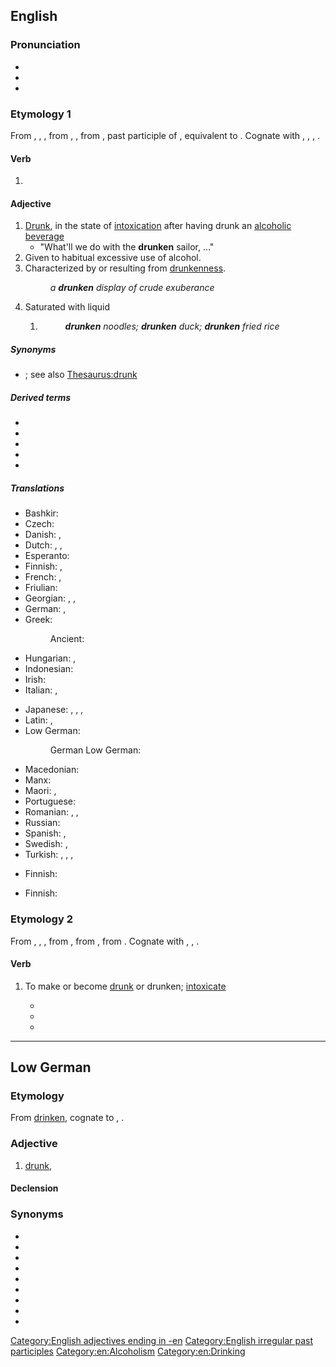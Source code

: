 {{also|Drunken}}
==English==

===Pronunciation===
* {{IPA|en|/ˈdɹʌŋkən/}}
* {{audio|en-us-drunken.ogg|Audio (US)|lang=en}}
* {{rhymes|ʌŋkən|lang=en}}

===Etymology 1===
From {{inh|en|enm|drunken}}, {{m|enm|ydronken}}, {{m|enm|idrunken}}, from {{inh|en|ang|druncen}}, {{m|ang|ġedruncen|t=drunk; drunken}}, from {{inh|en|gem-pro|*drunkanaz|t=drunken}}, past participle of {{der|en|gem-pro|*drinkaną|t=to drink}}, equivalent to {{af|en|drink|-en}}. Cognate with {{cog|fy|dronken|t=drunk; drunken}}, {{cog|nl|dronken|t=drunk; drunken}}, {{cog|de|betrunken|t=drunk; drunken}}, {{cog|sv|drucken|t=drunk; drunken}}.

====Verb====
{{head|en|verb form}}

# {{inflection of|en|drink||alternative|past|part}}

====Adjective====
{{en-adj}}

# [[drunk|Drunk]], in the state of [[intoxication]] after having drunk an [[alcohol]]ic [[beverage]]
#* "What'll we do with the '''drunken''' sailor, ..."
# Given to habitual excessive use of alcohol.
# Characterized by or resulting from [[drunkenness]].
#: ''a '''drunken''' display of crude exuberance''
# {{lb|en|obsolete}} Saturated with liquid
## {{non-gloss definition|Applied to various spicy stir-fried dishes in Asian cuisine.}}
##: '''''drunken''' noodles; '''drunken''' duck; '''drunken''' fried rice''

=====Synonyms=====
* {{l|en|drunk}}; see also [[Thesaurus:drunk]]

=====Derived terms=====
* {{l|en|drunkenly}}
* {{l|en|drunkenness}}
* {{l|en|drunken noodles}}
* {{l|en|drunken shrimp}}
* {{l|en|drunkensome}}

=====Translations=====
{{trans-top|In the state of alcoholic intoxication}}
* Bashkir: {{t|ba|иҫерек|sc=Cyrl}}
* Czech: {{t+|cs|opilý}}
* Danish: {{t+|da|beruset}}, {{t+|da|fuld}}
* Dutch: {{t+|nl|dronken}}, {{t+|nl|zat}}, {{t+|nl|beschonken}}
* Esperanto: {{t+|eo|ebria}}
* Finnish: {{t+|fi|humalainen}}, {{t+|fi|juopunut}}
* French: {{t+|fr|ivre}}, {{t+|fr|saoul|m}}
* Friulian: {{t|fur|bevût}}
* Georgian: {{t|ka|მთვრალი}}, {{t|ka|დამთვრალი}}, {{t|ka|ნასვამი}}
* German: {{t+|de|betrunken}}, {{t+|de|trunken}}
* Greek:
*: Ancient: {{t|grc|μέθυσος}}
* Hungarian: {{t+|hu|részeg}}, {{t+|hu|ittas}}
* Indonesian: {{t+|id|mabuk}}
* Irish: {{t|ga|meisciúil}}
* Italian: {{t+|it|ubriaco}}, {{t+|it|ebbro}}
{{trans-mid}}
* Japanese: {{t|ja|酔っ払い|tr=[[よっぱらい]], yopparai|sc=Jpan}}, {{t|ja|酔っ払う|tr=[[よっぱらう]], yopparau|sc=Jpan}}, {{t+|ja|酔い|tr=[[よい]], yoi|sc=Jpan}}, {{t+|ja|酔う|tr=[[よう]], you|sc=Jpan}}
* Latin: {{t|la|ēbrius}}, {{t|la|tēmulentus}}
* Low German:
*: German Low German: {{t|nds-de|bedrunken}}
* Macedonian: {{t|mk|пијан|m|tr=píjan}}
* Manx: {{t|gv|meshtoil}}
* Maori: {{t|mi|haurangi}}, {{t|mi|porohaurangi}}
* Portuguese: {{t+|pt|bêbado|m}}
* Romanian: {{t+|ro|beat}}, {{t+|ro|băut}}, {{t+|ro|îmbătat}}
* Russian: {{t+|ru|пья́ный}}
* Spanish: {{t+|es|borracho|m}}, {{t+|es|ebrio|m}}
* Swedish: {{t+|sv|drucken}}, {{t+|sv|full}}
* Turkish: {{t+|tr|sarhoş}}, {{t+|tr|esrik}}, {{t+|tr|içkili}}, {{t+|tr|küplü}} {{qualifier|slang}}
{{trans-bottom}}

{{trans-top|given to habitual excessive use of alcohol}}
* Finnish: {{t+|fi|juopotteleva}}
{{trans-mid}}
{{trans-bottom}}

{{trans-top|characterized by or resulting from drunkenness}}
* Finnish: {{t+|fi|humalainen}}
{{trans-mid}}
{{trans-bottom}}

===Etymology 2===
From {{inh|en|enm|dronknen}}, {{m|enm|drunkenen}}, {{m|enm|drunknen}}, from {{inh|en|ang|druncnian|t=to drown; get drunk}}, from {{inh|en|gem-pro|*drunkanōną|t=to get drunk}}, from {{der|en|gem-pro|*drunkanaz|t=drunk; intoxicated}}. Cognate with {{cog|no|drukne}}, {{m|no|drukna}}, {{cog|is|drukna}}.

====Verb====
{{en-verb}}

# {{lb|en|ambitransitive}} To make or become [[drunk]] or drunken; [[intoxicate]]
#* {{quote-text|lang=en|year=1917|author=Patience Worth|title=The Sorry Tale|page=153|passage=Yea, upon a stoned couch and '''drunkened''' unto death upon the bittered draught of Rome!}}
#* {{quote-text|lang=en|year=1985|author=Kay Dreyfus, ‎Percy Aldridge Grainger|title=Farthest North of Humanness: Letters|page=31|passage=The dreamy coloring of the land is just too '''drunkening'''.}}
#* {{quote-text|lang=en|year=2011|author=William Peters|title=Good Morning my Beloved Family|page=31|passage=Dogma '''drunkens''' the Spirit, and while we indulge in our stupor, it robs us of our innate Spiritually Divine and Creative acuity . . . Love alone provides us with the much needed restorative properties of redemption.}}

[[Category:English adjectives ending in -en]]
[[Category:English irregular past participles]]
[[Category:en:Alcoholism]]
[[Category:en:Drinking]]

----

==Low German==

===Etymology===
From [[drinken]], cognate to {{cog|en|drunken}}, {{cog|nl|dronken}}.

===Adjective===
{{head|nds|adjective|comparative|drunkener|superlative|drunkenst}}

# [[drunk]], {{l|en|drunken}}

====Declension====
{{nds-decl-adj5|head=drunken|drunken|Drunken|drunkener|drunkenst|Drunkenst}}

===Synonyms===
* {{l|nds|duun}}
* {{l|nds|bedrunken}}
* {{l|nds|anduunt}}
* {{l|nds|dick}}
* {{l|nds|drietendick}}
* {{l|nds|besapen}}
* {{l|nds|betüdelt}}
* {{l|nds|vull}}
* {{l|nds|benusselt}}